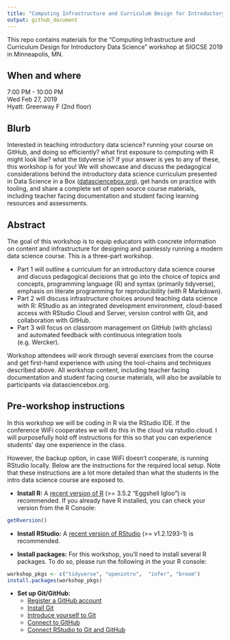 ```yaml
---
title: "Computing Infrastructure and Curriculum Design for Introductory Data Science"
output: github_document
---
```


This repo contains materials for the "Computing Infrastructure and Curriculum Design for Introductory Data Science" workshop at SIGCSE 2019 in Minneapolis, MN.

## When and where

7:00 PM - 10:00 PM  
Wed Feb 27, 2019  
Hyatt: Greenway F (2nd floor)
 
## Blurb

Interested in teaching introductory data science? running your course on GitHub, 
and doing so efficiently? what first exposure to computing with R might look 
like? what the tidyverse is? If your answer is yes to any of these, this 
workshop is for you! We will showcase and discuss the pedagogical considerations 
behind the introductory data science curriculum presented in Data Science in a 
Box ([datasciencebox.org](https://datasciencebox.org/)), get hands on practice 
with tooling, and share a complete set of open source course materials, 
including teacher facing documentation and student facing learning resources 
and assessments.

## Abstract

The goal of this workshop is to equip educators with concrete information on 
content and infrastructure for designing and painlessly running a modern data 
science course. This is a three-part workshop. 

- Part 1 will outline a curriculum for an introductory data science course and 
discuss pedagogical decisions that go into the choice of topics and concepts, 
programming language (R) and syntax (primarily tidyverse), emphasis on literate 
programming for reproducibility (with R Markdown). 
- Part 2 will discuss infrastructure choices around teaching data science with 
R: RStudio as an integrated development environment, cloud-based access with 
RStudio Cloud and Server, version control with Git, and collaboration with 
GitHub. 
- Part 3 will focus on classroom management on GitHub (with ghclass) and 
automated feedback with continuous integration tools (e.g. Wercker). 

Workshop attendees will work through several exercises from the course and get 
first-hand experience with using the tool-chains and techniques described above. 
All workshop content, including teacher facing documentation and student facing 
course materials, will also be available to participants via datasciencebox.org.

## Pre-workshop instructions

In this workshop we will be coding in R via the RStudio IDE. If the conference 
WiFi cooperates we will do this in the cloud via rstudio.cloud. I will 
purposefully hold off instructions for this so that you can experience students' 
day one experience in the class.

However, the backup option, in case WiFi doesn't cooperate, is running RStudio locally. Below are the instructions for the required local setup. Note that 
these instructions are a lot more detailed than what the students in the intro 
data science course are exposed to.

- **Install R:** A [recent version of R](https://cran.rstudio.com/) (>= 3.5.2 "Eggshell Igloo") is recommended. If you already have R installed, you can check your version from the R Console:

```r
getRversion()
```

- **Install RStudio:** A [recent version of RStudio](https://www.rstudio.com/products/rstudio/download/preview/) (>= v1.2.1293-1)  is recommended.

- **Install packages:** For this workshop, you'll need to install several R packages. To do so, please run the following in the your R console:

```r
workshop_pkgs <- c("tidyverse", "openintro",  "infer", "broom")
install.packages(workshop_pkgs)
```

- **Set up Git/GitHub:**
  - [Register a GitHub account](https://happygitwithr.com/github-acct.html)
  - [Install Git](https://happygitwithr.com/install-git.html)
  - [Introduce yourself to Git](https://happygitwithr.com/hello-git.html)
  - [Connect to GitHub](https://happygitwithr.com/push-pull-github.html)
  - [Connect RStudio to Git and GitHub](https://happygitwithr.com/rstudio-git-github.html)
